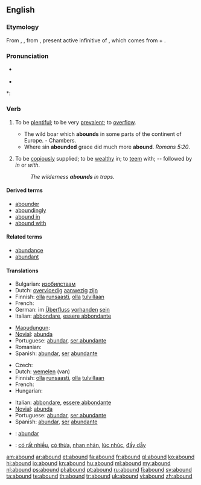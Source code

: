 ==English==

===Etymology===
From {{etyl|ang}} {{term|abounden|lang=ang}}, {{etyl|fr}} {{term|abonder|lang=fr}}, from {{etyl|la}} {{term|abundare|abundāre|lang=la}}, present active infinitive of {{term|abundo|abundō|overflow|lang=la}}, which comes from {{term|ab||from, down from|lang=la}} + {{term|undo|undō|surge, swell; overflow with|lang=la}}.

===Pronunciation===
* {{a|RP}} {{IPA|/əˈbaʊnd/}}
* {{audio|en-us-abound.ogg|Audio (US)}}

*: {{rhymes|aʊnd}}

===Verb===
{{en-verb}}

# {{intransitive}} To be [[plentiful]]; to be very [[prevalent]]; to [[overflow]].
#* The wild boar which '''abounds''' in some parts of the continent of Europe. - Chambers.
#* Where sin '''abounded''' grace did much more '''abound'''. ''Romans 5:20''.
# {{intransitive}} To be [[copiously]] supplied; to be [[wealthy]] in; to [[teem]] with; -- followed by ''in'' or ''with''.
#: ''The wilderness '''abounds''' in traps.''

====Derived terms====
* [[abounder]]
* [[aboundingly]]
* [[abound in]]
* [[abound with]]

====Related terms====
* [[abundance]]
* [[abundant]]

====Translations====
{{trans-top|to be plentiful}}
* Bulgarian: [[изобилствам]]
* Dutch: [[overvloedig]] [[aanwezig]] [[zijn]]
* Finnish: [[olla]] [[runsaasti]], [[olla]] [[tulvillaan]]
* French: {{t+|fr|foisonner}}
* German: im [[Überfluss]] [[vorhanden]] [[sein]]
* Italian: [[abbondare]], [[essere abbondante]]
{{trans-mid}}
* [[Mapudungun]]: {{tø|arn|ünüfn}}
* [[Novial]]: [[abunda]]
* Portuguese: [[abundar]], [[ser abundante]]
* Romanian: {{t-|ro|abunda}}
* Spanish: [[abundar]], [[ser]] [[abundante]]
{{trans-bottom}}

{{trans-top|to be copiously supplied}}
* Czech: {{t-|cs|oplývat}}
* Dutch: [[wemelen]] (van)
* Finnish: [[olla]] [[runsaasti]], [[olla]] [[tulvillaan]]
* French: {{t+|fr|abonder}}
* Hungarian: {{t|hu|bővelkedik}}
{{trans-mid}}
* Italian: [[abbondare]], [[essere abbondante]]
* [[Novial]]: [[abunda]]
* Portuguese: [[abundar]], [[ser abundante]]
* Spanish: [[abundar]], [[ser]] [[abundante]]
{{trans-bottom}}

{{checktrans-top}}
* {{ttbc|io}}: [[abundar]]
* {{ttbc|vi}}: [[có rất nhiều]], [[có thừa]], [[nhan nhản]], [[lúc nhúc]], [[đầy dẫy]]
{{trans-bottom}}

[[am:abound]]
[[ar:abound]]
[[et:abound]]
[[fa:abound]]
[[fr:abound]]
[[gl:abound]]
[[ko:abound]]
[[hi:abound]]
[[io:abound]]
[[kn:abound]]
[[hu:abound]]
[[ml:abound]]
[[my:abound]]
[[nl:abound]]
[[ps:abound]]
[[pl:abound]]
[[pt:abound]]
[[ru:abound]]
[[fi:abound]]
[[sv:abound]]
[[ta:abound]]
[[te:abound]]
[[th:abound]]
[[tr:abound]]
[[uk:abound]]
[[vi:abound]]
[[zh:abound]]